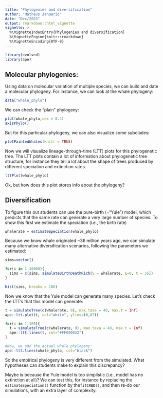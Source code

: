 ```yaml
---
title: "Phylogenies and diversification"
author: "Matheus Januario"
date: "Dec/2023"
output: rmarkdown::html_vignette
vignette: >
  %\VignetteIndexEntry{Phylogenies and diversification}
  %\VignetteEngine{knitr::rmarkdown}
  %\VignetteEncoding{UTF-8}
---
```


```r
library(evolved)
library(ape)
```

## Molecular phylogenies:

Using data on molecular variation of multiple species, we can build and date a molecular phylogeny. For instance, we can  look at the whale phylogeny:

```r
data("whale_phylo")
```

We can check the "plain" phylogeny:

```r
plot(whale_phylo,cex = 0.4)
axisPhylo()
```

But for this particular phylogeny, we can also visualize some subclades:

```r
plotPaintedWhales(knitr = TRUE)
```

Now we will visualize lineage-through-time (LTT) plots for this phylogenetic tree. The LTT plots contain a lot of information about phylogenetic tree structure, for instance they tell a lot about the shape of trees produced by different speciation and extinction rates.

```r
lttPlot(whale_phylo)
```

Ok, but how does this plot stores info about the phylogeny?

## Diversification

To figure this out students can use the pure-birth (="Yule") model, which predicts that the same rate can generate a very large number of species. To show this first we estimate the speciation (i.e., the birth rate)

```r
whalerate = estimateSpeciation(whale_phylo)
```

Because we know whale originated ~36 million years ago, we can simulate many alternative diversification scenarios, following the parameters we estimated:

```r
sims=vector()

for(i in 1:10000){
  sims = c(sims, simulateBirthDeathRich(S = whalerate, E=0, t = 36))
}

hist(sims, breaks = 100)
```

Now we know that the Yule model can generate many species. Let's check the LTT's that this model can generate:

```r
t = simulateTree(c(whalerate, 0), max.taxa = 40, max.t = Inf)
ape::ltt.plot(t, col="white", ylim=c(0,87))

for(i in 1:100){
  t = simulateTree(c(whalerate, 0), max.taxa = 40, max.t = Inf)
  ape::ltt.lines(t, col="#FF000032")  
}

#Now, we add the actual whale phylogeny:
ape::ltt.lines(whale_phylo, col="black")
```

So the empirical phylogeny is very different from the simulated. What hypotheses can students make to explain this discrepancy?

Maybe is because the Yule model is too simplistic (i.e., model has no extinction at all)? We can test this, for instance by replacing the `estimateSpeciation()` function by the`fitCRBD()`, and then re-do our simulations, with an extra layer of complexity.

\
\